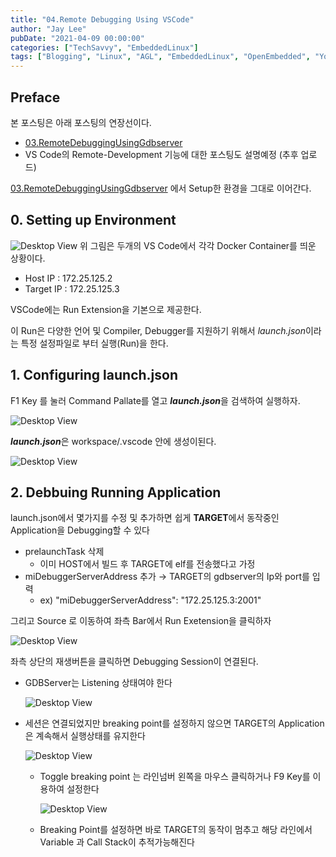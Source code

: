```yaml
---
title: "04.Remote Debugging Using VSCode"
author: "Jay Lee"
pubDate: "2021-04-09 00:00:00"
categories: ["TechSavvy", "EmbeddedLinux"]
tags: ["Blogging", "Linux", "AGL", "EmbeddedLinux", "OpenEmbedded", "Yocto", "CrossDevelopment", "GCC", "GDB", "Toolchain"]
---
```



## Preface

본 포스팅은 아래 포스팅의 연장선이다.

- [03.RemoteDebuggingUsingGdbserver]()
- VS Code의 Remote-Development 기능에 대한 포스팅도 설명예정 (추후 업로드)

[03.RemoteDebuggingUsingGdbserver]() 에서 Setup한 환경을 그대로 이어간다.

## **0. Setting up Environment**

![Desktop View](/assets/img/04-RemoteDebuggingUsingVSCode/1.png)
위 그림은 두개의 VS Code에서 각각 Docker Container를 띄운 상황이다.

- Host IP : 172.25.125.2
- Target IP : 172.25.125.3

VSCode에는 Run Extension을 기본으로 제공한다.

이 Run은 다양한 언어 및 Compiler, Debugger를 지원하기 위해서 *launch.json*이라는 특정 설정파일로 부터 실행(Run)을 한다.

## 1. Configuring launch.json

F1 Key 를 눌러 Command Pallate를 열고 ***launch.json***을 검색하여 실행하자.

![Desktop View](/assets/img/04-RemoteDebuggingUsingVSCode/2.png)

***launch.json***은 workspace/.vscode 안에 생성이된다.

![Desktop View](/assets/img/04-RemoteDebuggingUsingVSCode/3.png)

## 2. Debbuing Running Application

launch.json에서 몇가지를 수정 및 추가하면 쉽게 **TARGET**에서 동작중인 Application을 Debugging할 수 있다

- prelaunchTask 삭제
    - 이미 HOST에서 빌드 후 TARGET에 elf를 전송했다고 가정
- miDebuggerServerAddress 추가 → TARGET의 gdbserver의 Ip와 port를 입력
    - ex) "miDebuggerServerAddress": "172.25.125.3:2001"

그리고 Source 로 이동하여 좌측 Bar에서 Run Exetension을 클릭하자

![Desktop View](/assets/img/04-RemoteDebuggingUsingVSCode/4.png)

좌측 상단의 재생버튼을 클릭하면 Debugging Session이 연결된다.

- GDBServer는 Listening 상태여야 한다

    ![Desktop View](/assets/img/04-RemoteDebuggingUsingVSCode/5.png)


- 세션은 연결되었지만 breaking point를 설정하지 않으면 TARGET의 Application은 계속해서 실행상태를 유지한다

    ![Desktop View](/assets/img/04-RemoteDebuggingUsingVSCode/6.png)


    - Toggle breaking point 는 라인넘버 왼쪽을 마우스 클릭하거나 F9 Key를 이용하여 설정한다

        ![Desktop View](/assets/img/04-RemoteDebuggingUsingVSCode/7.png)


    - Breaking Point를 설정하면 바로 TARGET의 동작이 멈추고 해당 라인에서 Variable 과 Call Stack이 추적가능해진다